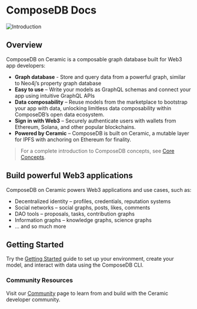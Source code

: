 # ComposeDB Docs
![Introduction](/img/intro-dataverse.png)

## Overview
ComposeDB on Ceramic is a composable graph database built for Web3 app developers:

-  **Graph database** - Store and query data from a powerful graph, similar to Neo4j’s property graph database
-  **Easy to use** – Write your models as GraphQL schemas and connect your app using intuitive GraphQL APIs
-  **Data composability** – Reuse models from the marketplace to bootstrap your app with data, unlocking limitless data composability within ComposeDB’s open data ecosystem.
-  **Sign in with Web3** – Securely authenticate users with wallets from Ethereum, Solana, and other popular blockchains.
-  **Powered by Ceramic** – ComposeDB is built on Ceramic, a mutable layer for IPFS with anchoring on Ethereum for finality.

> For a complete introduction to ComposeDB concepts, see [Core Concepts](./core-concepts).

>

## Build powerful Web3 applications
ComposeDB on Ceramic powers Web3 applications and use cases, such as:

- Decentralized identity – profiles, credentials, reputation systems
- Social networks – social graphs, posts, likes, comments
- DAO tools – proposals, tasks, contribution graphs
- Information graphs – knowledge graphs, science graphs
- … and so much more



## Getting Started
Try the [Getting Started](./getting-started) guide to set up your environment, create your model, and interact with data using the ComposeDB CLI.
  

<!-- ## Go Deeper
### Integration Guides - Coming Soon
After Getting Started, go deeper by jumping into our development guides:

- [Data Modeling](https://www.notion.so/Data-Modeling-2599a8a3f4bd47d29c4898780a80f9cd)
- [Application setup](https://www.notion.so/Application-setup-4ba61ae9757f4fbf9769aff4e95d1b93)
- [User authentication](https://www.notion.so/User-authentication-298ad2839e02449caed1e39a9dd6b045)
- [Data interactions](https://www.notion.so/Data-interactions-249a50eba41341e8954511175f468fa2) -->

  
### Community Resources
Visit our [Community](./community) page to learn from and build with the Ceramic developer community.